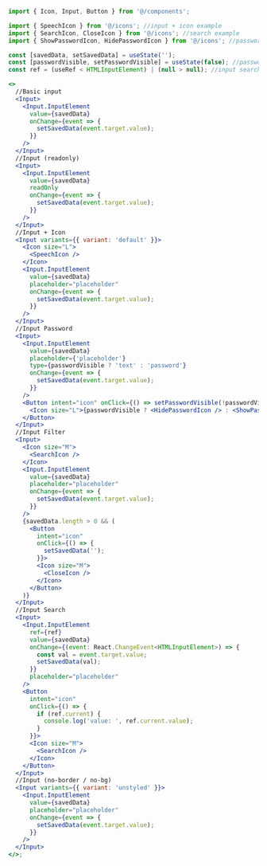 ```jsx
import { Icon, Input, Button } from '@/components';

import { SpeechIcon } from '@/icons'; //input + icon example
import { SearchIcon, CloseIcon } from '@/icons'; //search example
import { ShowPasswordIcon, HidePasswordIcon } from '@/icons'; //password example icons

const [savedData, setSavedData] = useState('');
const [passwordVisible, setPasswordVisible] = useState(false); //password input
const ref = (useRef < HTMLInputElement) | (null > null); //input search

<>
  //Basic input
  <Input>
    <Input.InputElement
      value={savedData}
      onChange={event => {
        setSavedData(event.target.value);
      }}
    />
  </Input>
  //Input (readonly)
  <Input>
    <Input.InputElement
      value={savedData}
      readOnly
      onChange={event => {
        setSavedData(event.target.value);
      }}
    />
  </Input>
  //Input + Icon
  <Input variants={{ variant: 'default' }}>
    <Icon size="L">
      <SpeechIcon />
    </Icon>
    <Input.InputElement
      value={savedData}
      placeholder="placeholder"
      onChange={event => {
        setSavedData(event.target.value);
      }}
    />
  </Input>
  //Input Password
  <Input>
    <Input.InputElement
      value={savedData}
      placeholder={'placeholder'}
      type={passwordVisible ? 'text' : 'password'}
      onChange={event => {
        setSavedData(event.target.value);
      }}
    />
    <Button intent="icon" onClick={() => setPasswordVisible(!passwordVisible)}>
      <Icon size="L">{passwordVisible ? <HidePasswordIcon /> : <ShowPasswordIcon />}</Icon>
    </Button>
  </Input>
  //Input Filter
  <Input>
    <Icon size="M">
      <SearchIcon />
    </Icon>
    <Input.InputElement
      value={savedData}
      placeholder="placeholder"
      onChange={event => {
        setSavedData(event.target.value);
      }}
    />
    {savedData.length > 0 && (
      <Button
        intent="icon"
        onClick={() => {
          setSavedData('');
        }}>
        <Icon size="M">
          <CloseIcon />
        </Icon>
      </Button>
    )}
  </Input>
  //Input Search
  <Input>
    <Input.InputElement
      ref={ref}
      value={savedData}
      onChange={(event: React.ChangeEvent<HTMLInputElement>) => {
        const val = event.target.value;
        setSavedData(val);
      }}
      placeholder="placeholder"
    />
    <Button
      intent="icon"
      onClick={() => {
        if (ref.current) {
          console.log('value: ', ref.current.value);
        }
      }}>
      <Icon size="M">
        <SearchIcon />
      </Icon>
    </Button>
  </Input>
  //Input (no-border / no-bg)
  <Input variants={{ variant: 'unstyled' }}>
    <Input.InputElement
      value={savedData}
      placeholder="placeholder"
      onChange={event => {
        setSavedData(event.target.value);
      }}
    />
  </Input>
</>;
```
